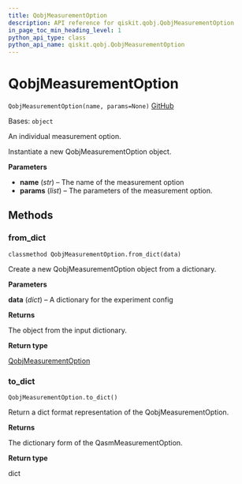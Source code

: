 ```yaml
---
title: QobjMeasurementOption
description: API reference for qiskit.qobj.QobjMeasurementOption
in_page_toc_min_heading_level: 1
python_api_type: class
python_api_name: qiskit.qobj.QobjMeasurementOption
---
```


# QobjMeasurementOption

<span id="qiskit.qobj.QobjMeasurementOption" />

`QobjMeasurementOption(name, params=None)` [GitHub](https://github.com/qiskit/qiskit/tree/stable/0.19/qiskit/qobj/pulse_qobj.py "view source code")

Bases: `object`

An individual measurement option.

Instantiate a new QobjMeasurementOption object.

**Parameters**

*   **name** (*str*) – The name of the measurement option
*   **params** (*list*) – The parameters of the measurement option.

## Methods

### from\_dict

<span id="qiskit.qobj.QobjMeasurementOption.from_dict" />

`classmethod QobjMeasurementOption.from_dict(data)`

Create a new QobjMeasurementOption object from a dictionary.

**Parameters**

**data** (*dict*) – A dictionary for the experiment config

**Returns**

The object from the input dictionary.

**Return type**

[QobjMeasurementOption](qiskit.qobj.QobjMeasurementOption "qiskit.qobj.QobjMeasurementOption")

### to\_dict

<span id="qiskit.qobj.QobjMeasurementOption.to_dict" />

`QobjMeasurementOption.to_dict()`

Return a dict format representation of the QobjMeasurementOption.

**Returns**

The dictionary form of the QasmMeasurementOption.

**Return type**

dict

